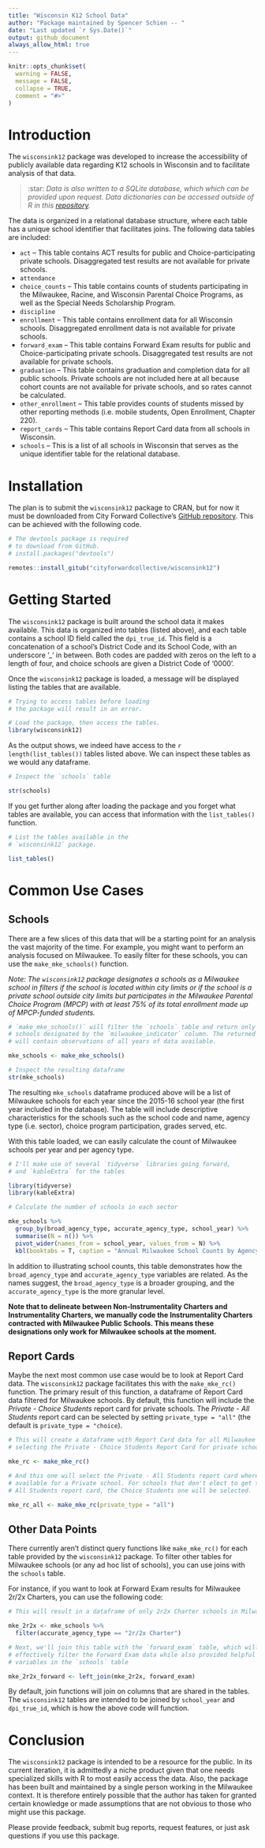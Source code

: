 ```yaml
---
title: "Wisconsin K12 School Data"
author: "Package maintained by Spencer Schien -- "
date: "Last updated `r Sys.Date()`"
output: github_document
always_allow_html: true
---
```


```r
knitr::opts_chunk$set(
  warning = FALSE,
  message = FALSE,
  collapse = TRUE,
  comment = "#>"
)

```

# Introduction

The `wisconsink12` package was developed to increase the accessibility of publicly available data regarding K12 schools in Wisconsin and to facilitate analysis of that data.

> :star: *Data is also written to a SQLite database, which which can be provided upon request. Data dictionaries can be accessed outside of R in this [repository](https://github.com/cityforwardcollective/wi_schools).*

The data is organized in a relational database structure, where each table has a unique school identifier that facilitates joins.  The following data tables are included:

* `act` -- This table contains ACT results for public and Choice-participating private schools.  Disaggregated test results are not available for private schools.
* `attendance`
* `choice_counts` -- This table contains counts of students participating in the Milwaukee, Racine, and Wisconsin Parental Choice Programs, as well as the Special Needs Scholarship Program.  
* `discipline`
* `enrollment` -- This table contains enrollment data for all Wisconsin schools. Disaggregated enrollment data is not available for private schools.
* `forward_exam` -- This table contains Forward Exam results for public and Choice-participating private schools.  Disaggregated test results are not available for private schools.
* `graduation` -- This table contains graduation and completion data for all public schools.  Private schools are not included here at all because cohort counts are not available for private schools, and so rates cannot be calculated.
* `other_enrollment` -- This table provides counts of students missed by other reporting methods (i.e. mobile students, Open Enrollment, Chapter 220).
* `report_cards` -- This table contains Report Card data from all schools in Wisconsin.
* `schools` -- This is a list of all schools in Wisconsin that serves as the unique identifier table for the relational database.

# Installation

The plan is to submit the `wisconsink12` package to CRAN, but for now it must be downloaded from City Forward Collective's [GitHub repository](https://github.com/cityforwardcollective).  This can be achieved with the following code.

```r
# The devtools package is required
# to download from GitHub.
# install.packages("devtools")

remotes::install_gitub("cityforwardcollective/wisconsink12")
```

# Getting Started

The `wisconsink12` package is built around the school data it makes available.  This data is organized into tables (listed above), and each table contains a school ID field called the `dpi_true_id`.  This field is a concatenation of a school's District Code and its School Code, with an underscore '_' in between.  Both codes are padded with zeros on the left to a length of four, and choice schools are given a District Code of '0000'.

Once the `wisconsink12` package is loaded, a message will be displayed listing the tables that are available.

```r
# Trying to access tables before loading
# the package will result in an error.

# Load the package, then access the tables.
library(wisconsink12)
```

As the output shows, we indeed have access to the `r length(list_tables())` tables listed above.  We can inspect these tables as we would any dataframe.

```r
# Inspect the `schools` table

str(schools)
```

If you get further along after loading the package and you forget what tables are available, you can access that information with the `list_tables()` function.

```r
# List the tables available in the 
# `wisconsink12` package.

list_tables()
```

# Common Use Cases

## Schools

There are a few slices of this data that will be a starting point for an analysis the vast majority of the time.  For example, you might want to perform an analysis focused on Milwaukee. To easily filter for these schools, you can use the `make_mke_schools()` function. 

*Note: The `wisconsink12` package designates a schools as a Milwaukee school in filters if the school is located within city limits or if the school is a private school outside city limits but participates in the Milwaukee Parental Choice Program (MPCP) with at least 75% of its total enrollment made up of MPCP-funded students.*

```r
# `make_mke_schools()` will filter the `schools` table and return only those
# schools designated by the `milwaukee_indicator` column. The returned table 
# will contain observations of all years of data available.

mke_schools <- make_mke_schools()

# Inspect the resulting dataframe
str(mke_schools)
```

The resulting `mke_schools` dataframe produced above will be a list of Milwaukee schools for each year since the 2015-16 school year (the first year included in the database). The table will include descriptive characteristics for the schools such as the school code and name, agency type (i.e. sector), choice program participation, grades served, etc.

With this table loaded, we can easily calculate the count of Milwaukee schools per year and per agency type.

```r
# I'll make use of several `tidyverse` libraries going forward,
# and `kableExtra` for the tables

library(tidyverse)
library(kableExtra)

# Calculate the number of schools in each sector

mke_schools %>%
  group_by(broad_agency_type, accurate_agency_type, school_year) %>%
  summarise(N = n()) %>%
  pivot_wider(names_from = school_year, values_from = N) %>%
  kbl(booktabs = T, caption = "Annual Milwaukee School Counts by Agency Type") 
```

In addition to illustrating school counts, this table demonstrates how the `broad_agency_type` and `accurate_agency_type` variables are related. As the names suggest, the `broad_agency_type` is a broader grouping, and the `accurate_agency_type` is the more granular level.

**Note that to delineate between Non-Instrumentality Charters and Instrumentality Charters, we manually code the Instrumentality Charters contracted with Milwaukee Public Schools. This means these designations only work for Milwaukee schools at the moment.**

## Report Cards

Maybe the next most common use case would be to look at Report Card data. The `wisconsink12` package facilitates this with the `make_mke_rc()` function. The primary result of this function, a dataframe of Report Card data filtered for Milwaukee schools. By default, this function will include the *Private - Choice Students* report card for private schools. The *Private - All Students* report card can be selected by setting `private_type = "all"` (the default is `private_type = "choice`).

```r
# This will create a dataframe with Report Card data for all Milwaukee schools,
# selecting the Private - Choice Students Report Card for private schools.

mke_rc <- make_mke_rc()

# And this one will select the Private - All Students report card where it is 
# available for a Private school. For schools that don't elect to get the 
# All Students report card, the Choice Students one will be selected.

mke_rc_all <- make_mke_rc(private_type = "all")


```

## Other Data Points

There currently aren't distinct query functions like `make_mke_rc()` for each table provided by the `wisconsink12` package. To filter other tables for Milwaukee schools (or any ad hoc list of schools), you can use joins with the `schools` table. 

For instance, if you want to look at Forward Exam results for Milwaukee 2r/2x Charters, you can use the following code:

```r
# This will result in a dataframe of only 2r2x Charter schools in Milwaukee

mke_2r2x <- mke_schools %>%
  filter(accurate_agency_type == "2r/2x Charter")

# Next, we'll join this table with the `forward_exam` table, which will
# effectively filter the Forward Exam data while also provided helpful
# variables in the `schools` table

mke_2r2x_forward <- left_join(mke_2r2x, forward_exam)

```

By default, join functions will join on columns that are shared in the tables. The `wisconsink12` tables are intended to be joined by `school_year` and `dpi_true_id`, which is how the above code will function.

# Conclusion

The `wisconsink12` package is intended to be a resource for the public. In its current iteration, it is admittedly a niche product given that one needs specialized skills with R to most easily access the data. Also, the package has been built and maintained by a single person working in the Milwaukee context. It is therefore entirely possible that the author has taken for granted certain knowledge or made assumptions that are not obvious to those who might use this package.

Please provide feedback, submit bug reports, request features, or just ask questions if you use this package.
